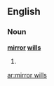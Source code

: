 ==English==

===Noun===
'''[[mirror]] [[will]]s'''

# {{plural of|[[mirror will]]}}

[[ar:mirror wills]]
